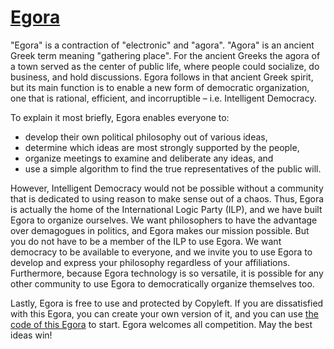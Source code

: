# [Egora](https://egora-ilp.org/)

"Egora" is a contraction of "electronic" and "agora". "Agora" is an ancient Greek term meaning "gathering place". For the ancient Greeks the agora of a town served as the center of public life, where people could socialize, do business, and hold discussions. Egora follows in that ancient Greek spirit, but its main function is to enable a new form of democratic organization, one that is rational, efficient, and incorruptible – i.e. Intelligent Democracy.

To explain it most briefly, Egora enables everyone to:

- develop their own political philosophy out of various ideas,
- determine which ideas are most strongly supported by the people,
- organize meetings to examine and deliberate any ideas, and
- use a simple algorithm to find the true representatives of the public will.

However, Intelligent Democracy would not be possible without a community that is dedicated to using reason to make sense out of a chaos. Thus, Egora is actually the home of the International Logic Party (ILP), and we have built Egora to organize ourselves. We want philosophers to have the advantage over demagogues in politics, and Egora makes our mission possible. But you do not have to be a member of the ILP to use Egora. We want democracy to be available to everyone, and we invite you to use Egora to develop and express your philosophy regardless of your affiliations. Furthermore, because Egora technology is so versatile, it is possible for any other community to use Egora to democratically organize themselves too.

Lastly, Egora is free to use and protected by Copyleft. If you are dissatisfied with this Egora, you can create your own version of it, and you can use [the code of this Egora](https://github.com/CezaryJurewicz/Egora) to start. Egora welcomes all competition. May the best ideas win!